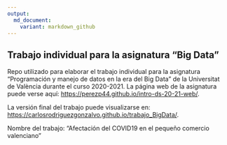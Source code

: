 ```yaml
---
output: 
  md_document:
    variant: markdown_github
---
```


## Trabajo individual para la asignatura "Big Data"

Repo utilizado para elaborar el trabajo individual para la asignatura "Programación y manejo de datos en la era del Big Data" de la Universitat de València durante el curso 2020-2021. La página web de la asignatura puede verse aquí: <https://perezp44.github.io/intro-ds-20-21-web/>.

<!-- El párrafo de arriba has de dejarlo tal cual. No has de cambiar nada!!-->

<!-- En la linea de abajo has de sustituir "perezp44" por tu usuario de Github-->
La versión final del trabajo puede visualizarse en: <https://carlosrodriguezgonzalvo.github.io/trabajo_BigData/>. 


<!-- Abajo podéis escribir lo que queráis, igual un resumen del trabajo, o ..., o ... pero al menos, tenéis que poner el título del trabajo-->
Nombre del trabajo: "Afectación del COVID19 en el pequeño comercio valenciano"
